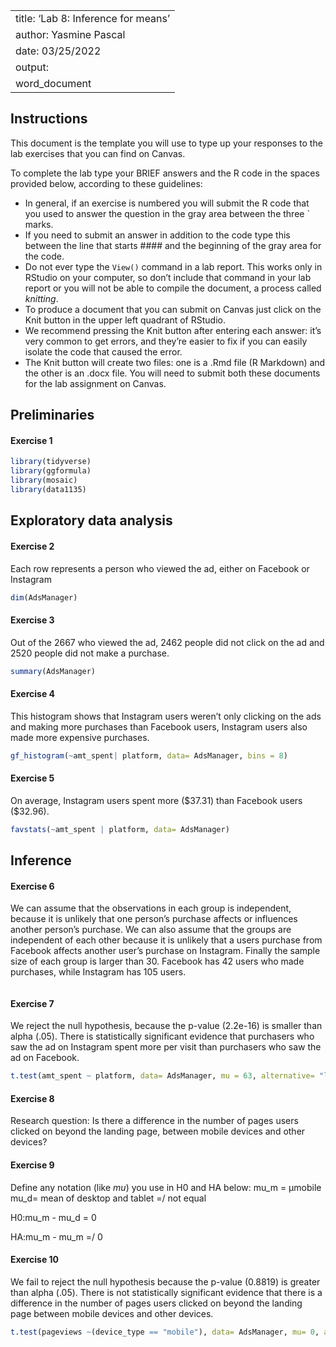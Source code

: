 
---
title: 'Lab 8:  Inference for means'
author: Yasmine Pascal 
date: 03/25/2022
output:
  word_document
---

## Instructions
This document is the template you will use to type up your responses to the lab exercises that you can find on Canvas.

To complete the lab type your BRIEF answers and the R code in the spaces provided below, according to these guidelines:

  * In general, if an exercise is numbered you will submit the R code that you used to answer the question in the gray area between the three ` marks.  
  * If you need to submit an answer in addition to the code type this between the line that starts #### and the beginning of the gray area for the code.
  * Do not ever type the `View()` command in a lab report.  This works only in RStudio on your computer, so don't include that command in your lab report or you will not be able to compile the document, a process called *knitting*.
  * To produce a document that you can submit on Canvas just click on the Knit button in the upper left quadrant of RStudio.
  * We recommend pressing the Knit button after entering each answer:  it's very common to get errors, and they're easier to fix if you can easily isolate the code that caused the error.
  * The Knit button will create two files:  one is a .Rmd file (R Markdown) and the other is an .docx file.  You will need to submit both these documents for the lab assignment on Canvas.



## Preliminaries

#### Exercise 1

```r
library(tidyverse)
library(ggformula)
library(mosaic)
library(data1135)


```

## Exploratory data analysis

#### Exercise 2
Each row represents a person who viewed the ad, either on Facebook or Instagram
```r
dim(AdsManager)

```

#### Exercise 3
Out of the 2667 who viewed the ad, 2462 people did not click on the ad and 2520 people did not make a purchase. 
```r
summary(AdsManager)

```

#### Exercise 4
This histogram shows that Instagram users weren't only clicking on the ads and making more purchases than Facebook users, Instagram users also made more expensive purchases. 
```r
gf_histogram(~amt_spent| platform, data= AdsManager, bins = 8)

```

#### Exercise 5

On average, Instagram users spent more ($37.31) than Facebook users ($32.96).
```r

favstats(~amt_spent | platform, data= AdsManager)


```

## Inference

#### Exercise 6
We can assume that the observations in each group is independent, because it is unlikely that one person's purchase affects or influences another person's purchase. We can also assume that the groups are independent of each other because it is unlikely that a users purchase from Facebook affects another user's purchase on Instagram. Finally the sample size of each group is larger than 30. Facebook has 42 users who made purchases, while Instagram has 105 users. 
```r




```


#### Exercise 7

We reject the null hypothesis, because the p-value (2.2e-16) is smaller than alpha (.05). There is statistically significant evidence that purchasers who saw the ad on Instagram spent more per visit than purchasers who saw the ad on Facebook. 
```r

t.test(amt_spent ~ platform, data= AdsManager, mu = 63, alternative= "less")


```

#### Exercise 8
Research question:
Is there a difference in the number of pages users clicked on beyond the landing page, between mobile devices and other devices? 




#### Exercise 9

Define any notation (like $mu$) you use in H0 and HA below:
mu_m = μmobile
mu_d= mean of desktop and tablet 
=/ not equal 

H0:mu_m - mu_d = 0

HA:mu_m - mu_m =/ 0 

#### Exercise 10
We fail to reject the null hypothesis because the p-value (0.8819) is greater than alpha (.05). There is not statistically significant evidence that there is a difference in the number of pages users clicked on beyond the landing page between mobile devices and other devices. 
```r
t.test(pageviews ~(device_type == "mobile"), data= AdsManager, mu= 0, alternative = "two.sided")

```

